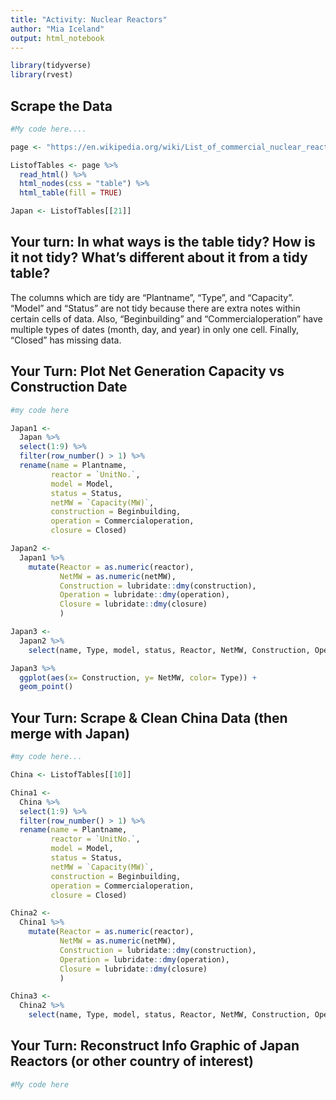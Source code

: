 ```yaml
---
title: "Activity: Nuclear Reactors"
author: "Mia Iceland"
output: html_notebook
---
```


```r
library(tidyverse)
library(rvest)

```

## Scrape the Data 

```r
#My code here.... 

page <- "https://en.wikipedia.org/wiki/List_of_commercial_nuclear_reactors"

ListofTables <- page %>%
  read_html() %>%
  html_nodes(css = "table") %>%
  html_table(fill = TRUE)

Japan <- ListofTables[[21]]

```


## Your turn: In what ways is the table tidy? How is it not tidy? What’s different about it from a tidy table?

The columns which are tidy are "Plantname", "Type", and "Capacity". "Model" and "Status" are not tidy because there are extra notes within certain cells of data. Also, "Beginbuilding" and "Commercialoperation" have multiple types of dates (month, day, and year) in only one cell. Finally, "Closed" has missing data. 


## Your Turn: Plot Net Generation Capacity vs Construction Date

```r
#my code here 

Japan1 <-
  Japan %>%
  select(1:9) %>%
  filter(row_number() > 1) %>%
  rename(name = Plantname, 
         reactor = `UnitNo.`,
         model = Model,
         status = Status, 
         netMW = `Capacity(MW)`,
         construction = Beginbuilding,
         operation = Commercialoperation, 
         closure = Closed)

Japan2 <-
  Japan1 %>%
    mutate(Reactor = as.numeric(reactor),
           NetMW = as.numeric(netMW),
           Construction = lubridate::dmy(construction),
           Operation = lubridate::dmy(operation),
           Closure = lubridate::dmy(closure)
           )

Japan3 <-
  Japan2 %>%
    select(name, Type, model, status, Reactor, NetMW, Construction, Operation, Closure)

Japan3 %>%
  ggplot(aes(x= Construction, y= NetMW, color= Type)) +
  geom_point()

```

## Your Turn: Scrape & Clean China Data (then merge with Japan)

```r
#my code here... 

China <- ListofTables[[10]]

China1 <-
  China %>%
  select(1:9) %>%
  filter(row_number() > 1) %>%
  rename(name = Plantname, 
         reactor = `UnitNo.`,
         model = Model,
         status = Status, 
         netMW = `Capacity(MW)`,
         construction = Beginbuilding,
         operation = Commercialoperation, 
         closure = Closed)

China2 <-
  China1 %>%
    mutate(Reactor = as.numeric(reactor),
           NetMW = as.numeric(netMW),
           Construction = lubridate::dmy(construction),
           Operation = lubridate::dmy(operation),
           Closure = lubridate::dmy(closure)
           )

China3 <-
  China2 %>%
    select(name, Type, model, status, Reactor, NetMW, Construction, Operation, Closure)

```



## Your Turn: Reconstruct Info Graphic of Japan Reactors (or other country of interest)

```r
#My code here

```